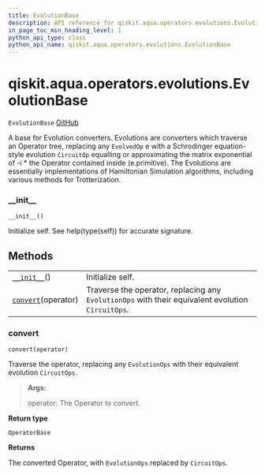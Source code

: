 ```yaml
---
title: EvolutionBase
description: API reference for qiskit.aqua.operators.evolutions.EvolutionBase
in_page_toc_min_heading_level: 1
python_api_type: class
python_api_name: qiskit.aqua.operators.evolutions.EvolutionBase
---
```


# qiskit.aqua.operators.evolutions.EvolutionBase

<span id="qiskit.aqua.operators.evolutions.EvolutionBase" />

`EvolutionBase` [GitHub](https://github.com/qiskit-community/qiskit-aqua/tree/stable/0.9/qiskit/aqua/operators/evolutions/evolution_base.py "view source code")

A base for Evolution converters. Evolutions are converters which traverse an Operator tree, replacing any `EvolvedOp` e with a Schrodinger equation-style evolution `CircuitOp` equalling or approximating the matrix exponential of -i \* the Operator contained inside (e.primitive). The Evolutions are essentially implementations of Hamiltonian Simulation algorithms, including various methods for Trotterization.

### \_\_init\_\_

<span id="qiskit.aqua.operators.evolutions.EvolutionBase.__init__" />

`__init__()`

Initialize self. See help(type(self)) for accurate signature.

## Methods

|                                                                                                                                         |                                                                                                   |
| --------------------------------------------------------------------------------------------------------------------------------------- | ------------------------------------------------------------------------------------------------- |
| [`__init__`](#qiskit.aqua.operators.evolutions.EvolutionBase.__init__ "qiskit.aqua.operators.evolutions.EvolutionBase.__init__")()      | Initialize self.                                                                                  |
| [`convert`](#qiskit.aqua.operators.evolutions.EvolutionBase.convert "qiskit.aqua.operators.evolutions.EvolutionBase.convert")(operator) | Traverse the operator, replacing any `EvolutionOps` with their equivalent evolution `CircuitOps`. |

### convert

<span id="qiskit.aqua.operators.evolutions.EvolutionBase.convert" />

`convert(operator)`

Traverse the operator, replacing any `EvolutionOps` with their equivalent evolution `CircuitOps`.

> **Args:**
>
> operator: The Operator to convert.

**Return type**

`OperatorBase`

**Returns**

The converted Operator, with `EvolutionOps` replaced by `CircuitOps`.

